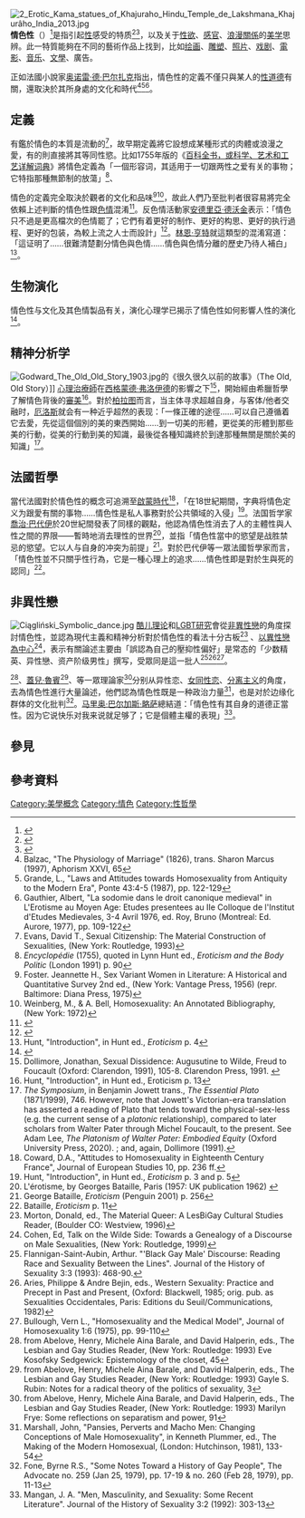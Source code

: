 [[File:2_Erotic_Kama_statues_of_Khajuraho_Hindu_Temple_de_Lakshmana_Khajurâho_India_2013.jpg|thumb]]
'''情色性'''（{{lang-en|Eroticism}}）<ref>{{cite book|title=情色朝鮮：那些被迫忍受、壓抑的韓國近代性慾實錄|url=https://books.google.com.hk/books?id=4rzvDwAAQBAJ&pg=PT3|author=朴永圭|publisher=創意市集|date=2020-06-22|accessdate=2020-12-27|isbn=9789579199902}}</ref>是指引起[[人类的性|性]]感受的特质<ref name=merriam>{{cite web|title=Eroticism|url=http://www.merriam-webster.com/dictionary/eroticism|work=Merriam-Webster|accessdate=2011-08-07|archive-date=2020-08-05|archive-url=https://web.archive.org/web/20200805031405/https://www.merriam-webster.com/dictionary/eroticism|dead-url=no}}</ref><ref>{{cite web|title=eroticism|url=https://dictionary.cambridge.org/dictionary/english-chinese-traditional/eroticism?q=Eroticism|work=Cambridge Dictionary|accessdate=2020-12-26}}</ref>，以及关于[[性欲|性欲]]、[[感官|感官]]、[[浪漫關係|浪漫關係]]的[[美学|美学]]思辨。此一特質能夠在不同的藝術作品上找到，比如[[绘画|绘画]]、[[雕塑|雕塑]]、[[魅力摄影|照片]]、[[戏剧|戏剧]]、[[床戏|電影]]、[[音乐|音乐]]、[[情色文學|文學]]、廣告。

正如法國小說家[[奥诺雷·德·巴尔扎克|奥诺雷·德·巴尔扎克]]指出，情色性的定義不僅只與某人的[[性倫理|性道德]]有關，還取決於其所身處的文化和時代<ref>Balzac, "The Physiology of Marriage" (1826), trans. Sharon Marcus (1997), Aphorism XXVI, 65</ref><ref>Grande, L., "Laws and Attitudes towards Homosexuality from Antiquity to the Modern Era", Ponte 43:4-5 (1987), pp. 122-129</ref><ref>Gauthier, Albert, "La sodomie dans le droit canonique medieval" in L'Erotisme au Moyen Age: Etudes presentees au IIe Colloque de l'Institut d'Etudes Medievales, 3-4 Avril 1976, ed. Roy, Bruno (Montreal: Ed. Aurore, 1977), pp. 109-122</ref>。

==定義==
有鑑於情色的本質是流動的<ref>Evans, David T., Sexual Citizenship: The Material Construction of Sexualities, (New York: Routledge, 1993)</ref>，故早期定義將它設想成某種形式的肉體或浪漫之愛，有的則直接將其等同性慾。比如1755年版的《[[百科全书，或科学、艺术和工艺详解词典|百科全书，或科学、艺术和工艺详解词典]]》將情色定義為「一個形容词，其适用于一切跟两性之爱有关的事物；它特指那種無節制的放蕩」<ref>''Encyclopédie'' (1755), quoted in Lynn Hunt ed., ''Eroticism and the Body Politic'' (London 1991) p. 90</ref>、 

情色的定義完全取決於觀者的文化和品味<ref>Foster. Jeannette H., Sex Variant Women in Literature: A Historical and Quantitative Survey 2nd ed., (New York: Vantage Press, 1956) (repr. Baltimore: Diana Press, 1975)</ref><ref>Weinberg, M., & A. Bell, Homosexuality: An Annotated Bibliography, (New York: 1972)</ref>，故此人們乃至批判者很容易將完全依賴上述判斷的情色性跟[[色情|色情]]混淆<ref>{{cite book|title=Debating Pornography|last1=Altman|first1=A.|last2=Watson|first2=L.|isbn=978-0-19-935871-7|page=64|publisher=Oxford University Press|year=2019}}</ref>。反色情活動家[[安德里亞·德沃金|安德里亞·德沃金]]表示：「情色只不過是更高檔次的色情罷了；它們有着更好的制作、更好的构思、更好的执行過程、更好的包装，為較上流之人士而設計」<ref>{{cite book |title=Pornography: Men Possessing Women |last=Dworkin |first=Andrea |year=1981 |isbn=978-0-399-12619-2 |pages=39}}</ref>。[[林恩·亨特|林恩·亨特]]就這類型的混淆寫道：「這证明了……很難清楚劃分情色與色情……情色與色情分離的歷史乃待人補白」<ref>Hunt, "Introduction", in Hunt ed., ''Eroticism'' p. 4</ref>。

== 生物演化 ==
情色性与文化及其色情製品有关，演化心理学已揭示了情色性如何影響人性的演化<ref>{{Cite book|title=The Mating Mind: How Sexual Choice Shaped the Evolution of Human Nature|last=Miller|first=Geoffrey|publisher=Vintage|year=2001|location=London}}</ref>。

==精神分析学==
[[File:Godward_The_Old_Old_Story_1903.jpg|thumb]]的《很久很久以前的故事》（The Old, Old Story）]]
[[精神分析学|心理治療師]]在[[西格蒙德·弗洛伊德|西格蒙德·弗洛伊德]]的影響之下<ref>Dollimore, Jonathan, Sexual Dissidence: Augusutine to Wilde, Freud to Foucault (Oxford: Clarendon, 1991), 105-8. Clarendon Press, 1991. {{ISBN|9780198112693}}</ref>，開始經由希臘哲學了解情色背後的[[美学|審美]]<ref>Hunt, "Introduction", in Hunt ed., Eroticism p. 13</ref>。對於[[柏拉图|柏拉图]]而言，当主体寻求超越自身，与客体/他者交融时，[[厄洛斯|厄洛斯]]就会有一种近乎超然的表现：「一條正確的途徑……可以自己遵循着它去愛，先從這個個別的美的東西開始……到一切美的形體，更從美的形體到那些美的行動，從美的行動到美的知識，最後從各種知識終於到達那種無關是關於美的知識」<ref>''The Symposium'', in Benjamin Jowett trans., ''The Essential Plato'' (1871/1999), 746. However, note that Jowett's Victorian-era translation has asserted a reading of Plato that tends toward the physical-sex-less (e.g. the current sense of a ''platonic'' relationship), compared to later scholars from Walter Pater through Michel Foucault, to the present. See Adam Lee, ''The Platonism of Walter Pater: Embodied Equity'' (Oxford University Press, 2020). {{ISBN|9780192588135}}; and, again, Dollimore (1991).</ref>。

==法國哲學==
當代法國對於情色性的概念可追溯至[[啟蒙時代|啟蒙時代]]<ref>Coward, D.A., "Attitudes to Homosexuality in Eighteenth Century France", Journal of European Studies 10, pp. 236 ff.</ref>，「在18世紀期間，字典将情色定义为跟愛有關的事物……情色性是私人事務對於公共領域的入侵」<ref>Hunt, "Introduction", in Hunt ed., ''Eroticism'' p. 3 and p. 5</ref>。法国哲学家[[喬治·巴代伊|喬治·巴代伊]]於20世紀間發表了同樣的觀點，他認為情色性消去了人的主體性與人性之間的界限——暫時地消去理性的世界<ref>L'érotisme, by Georges Bataille, Paris (1957: UK publication 1962) {{ISBN|978-2-7073-0253-3}}</ref>，並指「情色性當中的慾望是战胜禁忌的慾望。它以人与自身的冲突为前提」<ref>George Bataille, ''Eroticism'' (Penguin 2001) p. 256</ref>。對於巴代伊等一眾法國哲學家而言，「情色性並不只關乎性行為，它是一種心理上的追求……情色性即是對於生與死的認同」<ref>Bataille, ''Eroticism'' p. 11</ref>。

==非異性戀==
[[File:Ciągliński_Symbolic_dance.jpg|thumb]]
[[酷儿理论|酷儿理论]]和[[酷儿研究|LGBT研究]]會從[[非異性戀|非異性戀]]的角度探討情色性，並認為現代主義和精神分析對於情色性的看法十分古板<ref>Morton, Donald, ed., The Material Queer: A LesBiGay Cultural Studies Reader, (Boulder CO: Westview, 1996)</ref> 、[[异性恋主义|以異性戀為中心]]<ref>Cohen, Ed, Talk on the Wilde Side: Towards a Genealogy of a Discourse on Male Sexualities, (New York: Routledge, 1999)</ref>，表示有關論述主要由「誤認為自己的壓抑性偏好」是常态的「少数精英、异性戀、资产阶级男性」撰写，受眾同是這一批人<ref>Flannigan-Saint-Aubin, Arthur. "'Black Gay Male' Discourse: Reading Race and Sexuality Between the Lines". Journal of the History of Sexuality 3:3 (1993): 468-90.</ref><ref>Aries, Philippe & Andre Bejin, eds., Western Sexuality: Practice and Precept in Past and Present, (Oxford: Blackwell, 1985; orig. pub. as Sexualities Occidentales, Paris: Editions du Seuil/Communications, 1982)</ref><ref>Bullough, Vern L., "Homosexuality and the Medical Model", Journal of Homosexuality 1:6 (1975), pp. 99-110</ref>。

{{link-en|伊芙·科索夫斯基·塞奇威克|Eve Kosofsky Sedgwick}}<ref>from Abelove, Henry, Michele Aina Barale, and David Halperin, eds., The Lesbian and Gay Studies Reader, (New York: Routledge: 1993) Eve Kosofsky Sedgewick: Epistemology of the closet, 45</ref>、[[蓋兒·魯賓|蓋兒·魯賓]]<ref>from Abelove, Henry, Michele Aina Barale, and David Halperin, eds., The Lesbian and Gay Studies Reader, (New York: Routledge: 1993) Gayle S. Rubin: Notes for a radical theory of the politics of sexuality, 3</ref>、{{link-en|玛丽莲·弗莱|Marilyn Frye}}等一眾理論家<ref>from Abelove, Henry, Michele Aina Barale, and David Halperin, eds., The Lesbian and Gay Studies Reader, (New York: Routledge: 1993) Marilyn Frye: Some reflections on separatism and power, 91</ref>分别从异性恋、[[女同性恋|女同性恋]]、[[分离主义|分离主义]]的角度，去為情色性進行大量論述，他們認為情色性既是一种政治力量<ref>Marshall, John, "Pansies, Perverts and Macho Men: Changing Conceptions of Male Homosexuality", in Kenneth Plummer, ed., The Making of the Modern Homosexual, (London: Hutchinson, 1981), 133-54</ref>，也是对於边缘化群体的文化批判<ref>Fone, Byrne R.S., "Some Notes Toward a History of Gay People", The Advocate no. 259 (Jan 25, 1979), pp. 17-19 & no. 260 (Feb 28, 1979), pp. 11-13</ref>。[[马里奥·巴尔加斯·略萨|马里奥·巴尔加斯·略萨]]總結道：「情色性有其自身的道德正當性。因为它说快乐对我来说就足够了；它是個體主權的表現」<ref>Mangan, J. A. "Men, Masculinity, and Sexuality: Some Recent Literature". Journal of the History of Sexuality 3:2 (1992): 303-13</ref>。

==參見==
{{Columns-list|colwidth=22em|
* [[性感帶|性感帶]]
* [[情色|情色]]
* [[羞耻play|羞耻play]]
* [[情色描写历史|情色描写历史]]
* [[海報女郎|海報女郎]]
* [[色情|色情]]
* [[浪漫關係|浪漫關係]]
}}

==參考資料==
{{Reflist|40em}}
{{美学}}

{{Authority control}}
[[Category:美學概念|Category:美學概念]]
[[Category:情色|Category:情色]]
[[Category:性哲學|Category:性哲學]]